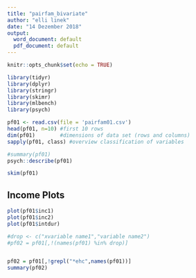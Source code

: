 ---
title: "pairfam_bivariate"
author: "elli linek"
date: "14 Dezember 2018"
output:
  word_document: default
  pdf_document: default
---

```{r setup, include=FALSE}
knitr::opts_chunk$set(echo = TRUE)

library(tidyr)
library(dplyr)
library(stringr)
library(skimr)
library(mlbench)
library(psych)
```


```{r loading merged data}
pf01 <- read.csv(file = 'pairfam01.csv')
head(pf01, n=10) #first 10 rows
dim(pf01)        #dimensions of data set (rows and columns)
sapply(pf01, class) #overview classification of variables
```




```{r descriptive analysis I}
#summary(pf01)
psych::describe(pf01)
```


```{r descriptive analysis II}
skim(pf01)
```


## Income Plots

```{r pairfam, echo=FALSE}
plot(pf01$inc1)
plot(pf01$inc2)
plot(pf01$intdur)
```
```{r dropping the generated variables}
#drop <- c("xvariable name1","variable name2")
#pf02 = pf01[,!(names(pf01) %in% drop)]


pf02 = pf01[,!grepl("*ehc",names(pf01))]
summary(pf02)

```
